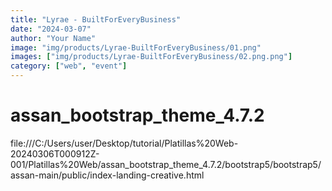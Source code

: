 ```yaml
---
title: "Lyrae - BuiltForEveryBusiness"
date: "2024-03-07"
author: "Your Name"
image: "img/products/Lyrae-BuiltForEveryBusiness/01.png"
images: ["img/products/Lyrae-BuiltForEveryBusiness/02.png.png"]
category: ["web", "event"]
---
```


# assan_bootstrap_theme_4.7.2

file:///C:/Users/user/Desktop/tutorial/Platillas%20Web-20240306T000912Z-001/Platillas%20Web/assan_bootstrap_theme_4.7.2/bootstrap5/bootstrap5/assan-main/public/index-landing-creative.html